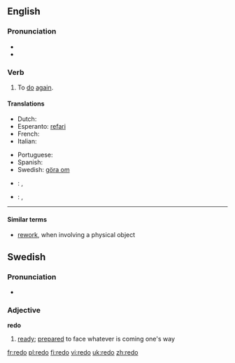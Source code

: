 ==English==

===Pronunciation===
* {{IPA|/ɻi'dʊ/}}
* {{audio|en-us-redo.ogg|Audio (US)}}

===Verb===
{{en-verb|redoes|redoing|redid|redone}}

# To [[do]] [[again]].

====Translations====
{{trans-top|to do again}}
* Dutch: {{t+|nl|herdoen}}
* Esperanto: [[refari]]
* French: {{t+|fr|refaire}}
* Italian: {{t+|it|rifare}}
{{trans-mid}}
* Portuguese: {{t+|pt|refazer}}
* Spanish: {{t+|es|rehacer}}
* Swedish: [[göra om]]
{{trans-bottom}}

{{checktrans-top}}
* {{ttbc|Polish}}: {{t+|pl|przerabiać}} {{impf}}, {{t+|pl|przerobić}} {{pf}}
* {{ttbc|Russian}}: {{t+|ru|переделывать}} {{impf}}, {{t+|ru|переделать}} {{pf}}
{{trans-bottom}}

----

====Similar terms====
*[[rework]], when involving a physical object

==Swedish==

===Pronunciation===
* {{audio|Sv-redo.ogg|audio}}

===Adjective===
'''redo'''

# [[ready]]; [[prepared]] to face whatever is coming one's way

[[fr:redo]]
[[pl:redo]]
[[fi:redo]]
[[vi:redo]]
[[uk:redo]]
[[zh:redo]]